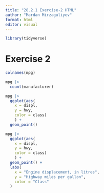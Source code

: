 ```yaml
---
title: "28.2.1 Exercise-2 HTML"
author: "Mardan Mirzaguliyev"
format: html
editor: visual
---
```


```r
library(tidyverse)
```

# Exercise 2

```r
colnames(mpg)
```

```r
mpg |> 
  count(manufacturer)
```

```r
mpg |> 
  ggplot(aes(
    x = displ,
    y = hwy, 
    color = class)
    ) +
  geom_point()
```

```r
mpg |> 
  ggplot(aes(
    x = displ,
    y = hwy, 
    color = class)
    ) +
  geom_point() +
  labs(
    x = "Engine displacement, in litres",
    y = "Highway miles per gallon",
    color = "Class"
  )
```
